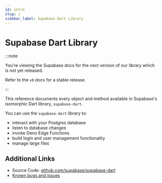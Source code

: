```yaml
---
id: intro
slug: /
sidebar_label: Supabase Dart Library
---
```


# Supabase Dart Library

:::note

You're viewing the Supabase docs for the next version of our library which is not yet released.

Refer to the `v0` docs for a stable release.

:::

This reference documents every object and method available in Supabase's isomorphic Dart library, `supabase-dart`.

You can use the `supabase-dart` library to:

- interact with your Postgres database
- listen to database changes
- invoke Deno Edge Functions
- build login and user management functionality
- manage large files

## Additional Links

- Source Code: [github.com/supabase/supabase-dart](https://github.com/supabase/supabase-dart)
- [Known bugs and issues](https://github.com/supabase/supabase-flutter/issues)
